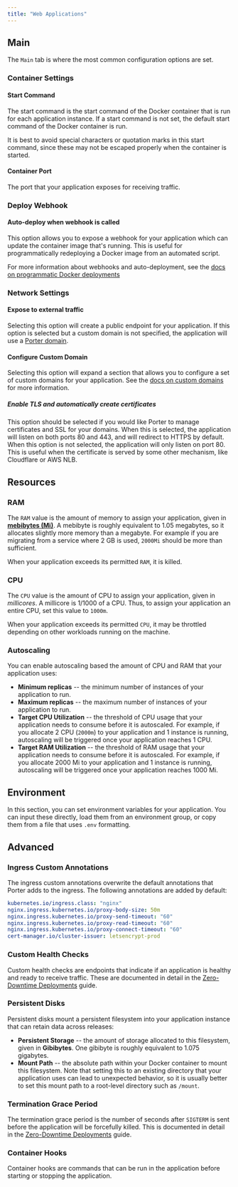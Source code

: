 ```yaml
---
title: "Web Applications"
---
```


## Main[](#main "Direct link to heading")

The `Main` tab is where the most common configuration options are set.

### Container Settings[](#container-settings "Direct link to heading")

#### Start Command[](#start-command "Direct link to heading")

The start command is the start command of the Docker container that is run for each application instance. If a start command is not set, the default start command of the Docker container is run.

It is best to avoid special characters or quotation marks in this start command, since these may not be escaped properly when the container is started.

#### Container Port[](#container-port "Direct link to heading")

The port that your application exposes for receiving traffic.

### Deploy Webhook[](#deploy-webhook "Direct link to heading")

#### Auto-deploy when webhook is called[](#auto-deploy-when-webhook-is-called "Direct link to heading")

This option allows you to expose a webhook for your application which can update the container image that's running. This is useful for programmatically redeploying a Docker image from an automated script.

<Info>For more information about webhooks and auto-deployment, see the [docs on programmatic Docker deployments](/enterprise/deploying-applications/deploying-from-docker-registry/deploying#programmatic-updates)</Info>

### Network Settings[](#network-settings "Direct link to heading")

#### Expose to external traffic[](#expose-to-external-traffic "Direct link to heading")

Selecting this option will create a public endpoint for your application. If this option is selected but a custom domain is not specified, the application will use a [Porter domain](/enterprise/deploying-applications/https-and-domains/porter-domains).

#### Configure Custom Domain[](#configure-custom-domain "Direct link to heading")

Selecting this option will expand a section that allows you to configure a set of custom domains for your application. See the [docs on custom domains](/enterprise/deploying-applications/https-and-domains/custom-domains) for more information.

##### Enable TLS and automatically create certificates[](#enable-tls-and-automatically-create-certificates "Direct link to heading")

This option should be selected if you would like Porter to manage certificates and SSL for your domains. When this is selected, the application will listen on both ports 80 and 443, and will redirect to HTTPS by default. When this option is not selected, the application will only listen on port 80\. This is useful when the certificate is served by some other mechanism, like Cloudflare or AWS NLB.

## Resources[](#resources "Direct link to heading")

### RAM[](#ram "Direct link to heading")

The `RAM` value is the amount of memory to assign your application, given in [**mebibytes (Mi)**](https://simple.wikipedia.org/wiki/Mebibyte). A mebibyte is roughly equivalent to 1.05 megabytes, so it allocates slightly more memory than a megabyte. For example if you are migrating from a service where 2 GB is used, `2000Mi` should be more than sufficient.

When your application exceeds its permitted `RAM`, it is killed.

### CPU[](#cpu "Direct link to heading")

The `CPU` value is the amount of CPU to assign your application, given in _millicores_. A millicore is 1/1000 of a CPU. Thus, to assign your application an entire CPU, set this value to `1000m`.

When your application exceeds its permitted `CPU`, it may be throttled depending on other workloads running on the machine.

### Autoscaling[](#autoscaling "Direct link to heading")

You can enable autoscaling based the amount of CPU and RAM that your application uses:

* **Minimum replicas** \-- the minimum number of instances of your application to run.
* **Maximum replicas** \-- the maximum number of instances of your application to run.
* **Target CPU Utilization** \-- the threshold of CPU usage that your application needs to consume before it is autoscaled. For example, if you allocate 2 CPU (`2000m`) to your application and 1 instance is running, autoscaling will be triggered once your application reaches 1 CPU.
* **Target RAM Utilization** \-- the threshold of RAM usage that your application needs to consume before it is autoscaled. For example, if you allocate 2000 Mi to your application and 1 instance is running, autoscaling will be triggered once your application reaches 1000 Mi.

## Environment[](#environment "Direct link to heading")

In this section, you can set environment variables for your application. You can input these directly, load them from an environment group, or copy them from a file that uses `.env` formatting.

## Advanced[](#advanced "Direct link to heading")

### Ingress Custom Annotations[](#ingress-custom-annotations "Direct link to heading")

The ingress custom annotations overwrite the default annotations that Porter adds to the ingress. The following annotations are added by default:

```yaml
kubernetes.io/ingress.class: "nginx"
nginx.ingress.kubernetes.io/proxy-body-size: 50m
nginx.ingress.kubernetes.io/proxy-send-timeout: "60"
nginx.ingress.kubernetes.io/proxy-read-timeout: "60"
nginx.ingress.kubernetes.io/proxy-connect-timeout: "60"
cert-manager.io/cluster-issuer: letsencrypt-prod

```

### Custom Health Checks[](#custom-health-checks "Direct link to heading")

Custom health checks are endpoints that indicate if an application is healthy and ready to receive traffic. These are documented in detail in the [Zero-Downtime Deployments](/enterprise/deploying-applications/zero-downtime-deployments) guide.

### Persistent Disks[](#persistent-disks "Direct link to heading")

Persistent disks mount a persistent filesystem into your application instance that can retain data across releases:

* **Persistent Storage** \-- the amount of storage allocated to this filesystem, given in **Gibibytes**. One gibibyte is roughly equivalent to 1.075 gigabytes.
* **Mount Path** \-- the absolute path within your Docker container to mount this filesystem. Note that setting this to an existing directory that your application uses can lead to unexpected behavior, so it is usually better to set this mount path to a root-level directory such as `/mount`.

### Termination Grace Period[](#termination-grace-period "Direct link to heading")

The termination grace period is the number of seconds after `SIGTERM` is sent before the application will be forcefully killed. This is documented in detail in the [Zero-Downtime Deployments](/enterprise/deploying-applications/zero-downtime-deployments) guide.

### Container Hooks[](#container-hooks "Direct link to heading")

Container hooks are commands that can be run in the application before starting or stopping the application.